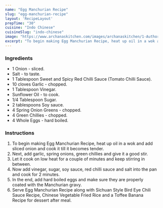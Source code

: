 ---
name: "Egg Manchurian Recipe"
slug: "egg-manchurian-recipe"
layout: 'RecipeLayout'
prepTime: "30"
cuisine: "Indo Chinese"
cuisineSlug: "indo-chinese"
image: "https://www.archanaskitchen.com/images/archanaskitchen/1-Author/garimasgautam-gmail.com/Egg_Manchurian_.jpg"
excerpt: "To begin making Egg Manchurian Recipe, heat up oil in a wok and add sliced onion and cook it till it becomes tender"
---

### Ingredients

- 1 Onion - sliced.
- Salt - to taste.
- 1 Tablespoon Sweet and Spicy Red Chilli Sauce (Tomato Chilli Sauce).
- 10 cloves Garlic - chopped.
- 1 Tablespoon Vinegar.
- Sunflower Oil - to cook.
- 1/4 Tablespoon Sugar.
- 2 tablespoons Soy sauce.
- 4 Spring Onion Greens - chopped.
- 4 Green Chillies - chopped.
- 4 Whole Eggs - hard boiled.

### Instructions

1. To begin making Egg Manchurian Recipe, heat up oil in a wok and add sliced onion and cook it till it becomes tender.
1. Next, add garlic, spring onions, green chillies and give it a good stir.
1. Let it cook on low heat for a couple of minutes and keep stirring in between.
1. Now add vinegar, sugar, soy sauce, red chilli sauce and salt into the pan and cook for 2 minutes.
1. In the end, add hard boiled eggs and make sure they are properly coated with the Manchurian gravy.
1. Serve Egg Manchurian Recipe along with Sichuan Style Bird Eye Chili Sauce Recipe, Chinese Vegetable Fried Rice and a Toffee Banana Recipe for dessert after meal.
